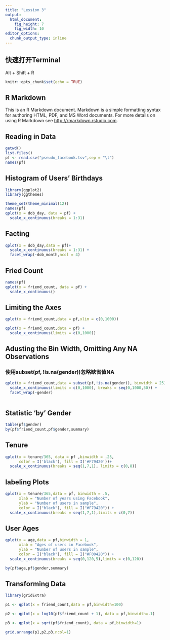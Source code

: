 ```yaml
---
title: "Lession 3"
output: 
  html_document: 
    fig_height: 7
    fig_width: 10
editor_options: 
  chunk_output_type: inline
---
```


## 快速打开Terminal 
Alt + Shift + R

```r
knitr::opts_chunk$set(echo = TRUE)
```

## R Markdown

This is an R Markdown document. Markdown is a simple formatting syntax for authoring HTML, PDF, and MS Word documents. For more details on using R Markdown see <http://rmarkdown.rstudio.com>.


## Reading in Data
```r
getwd()
list.files()
pf <- read.csv("pseudo_facebook.tsv",sep = "\t")
names(pf)
```
## Histogram of Users' Birthdays
```r
library(ggplot2)
library(ggthemes)

theme_set(theme_minimal(12))
names(pf)
qplot(x = dob_day, data = pf) +
  scale_x_continuous(breaks = 1:31)
```
## Facting
```r
qplot(x = dob_day,data = pf)+
  scale_x_continuous(breaks = 1:31) +
  facet_wrap(~dob_month,ncol = 4)
```
## Fried Count 
```r
names(pf)
qplot(x = friend_count, data = pf) +
  scale_x_continuous()
```
## Limiting the Axes
```r
qplot(x = friend_count,data = pf,xlim = c(0,1000))

qplot(x = friend_count,data = pf) +
  scale_x_continuous(limits = c(0,1000))
```
## Adusting the Bin Width, Omitting Any NA Observations
### 使用subset(pf, !is.na(gender))忽略缺省值NA
```r
qplot(x = friend_count,data = subset(pf,!is.na(gender)), binwidth = 25) +
  scale_x_continuous(limits = c(0,1000), breaks = seq(0,1000,50)) +
  facet_wrap(~gender)
  
```
## Statistic 'by' Gender
```r
table(pf$gender)
by(pf$friend_count,pf$gender,summary)
```
## Tenure
```r
qplot(x = tenure/365, data = pf ,binwidth = .25, 
      color = I('black'), fill = I('#F79420'))+
  scale_x_continuous(breaks = seq(1,7,1), limits = c(0,8))
```

## labeling Plots
```r
qplot(x = tenure/365,data = pf, binwidth = .5,
      xlab = "Number of years using Facebook",
      ylab = "Number of users in sample",
      color = I("black"), fill = I("#F79420")) +
  scale_x_continuous(breaks = seq(1,7,1),limits = c(0,7))
```

## User Ages
```r
qplot(x = age,data = pf,binwidth = 1,
      xlab = "Ages of users in Facebook",
      ylab = "Number of users in sample",
      color = I("black"), fill = I("#F00420")) +
  scale_x_continuous(breaks = seq(0,120,5),limits = c(0,120))

by(pf$age,pf$gender,summary)

```

## Transforming Data
```r
library(gridExtra)

p1 <- qplot(x = friend_count,data = pf,binwidth=100)

p2 <- qplot(x = log10(pf$friend_count + 1), data = pf,binwidth=.1)

p3 <- qplot(x = sqrt(pf$friend_count), data = pf,binwidth=1)

grid.arrange(p1,p2,p3,ncol=1)

```

